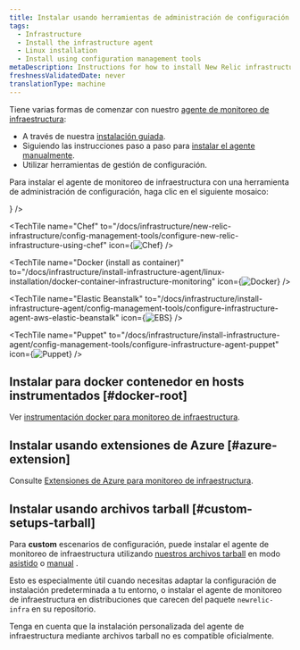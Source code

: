 ```yaml
---
title: Instalar usando herramientas de administración de configuración
tags:
  - Infrastructure
  - Install the infrastructure agent
  - Linux installation
  - Install using configuration management tools
metaDescription: Instructions for how to install New Relic infrastructure monitoring for Linux systems using configuration management tools.
freshnessValidatedDate: never
translationType: machine
---
```


Tiene varias formas de comenzar con nuestro [agente de monitoreo de infraestructura](/docs/infrastructure/infrastructure-monitoring/get-started/get-started-infrastructure-monitoring/):

* A través de nuestra [instalación guiada](/docs/new-relic-one/use-new-relic-one/cross-product-functions/install-configure/new-relic-guided-install-overview/).
* Siguiendo las instrucciones paso a paso para [instalar el agente manualmente](/docs/infrastructure/install-infrastructure-agent/linux-installation/install-infrastructure-monitoring-agent-linux#manual-install).
* Utilizar herramientas de gestión de configuración.

Para instalar el agente de monitoreo de infraestructura con una herramienta de administración de configuración, haga clic en el siguiente mosaico:

<TechTileGrid>
  <TechTile
    name="Ansible"
    to="/docs/infrastructure/new-relic-infrastructure/config-management-tools/configure-new-relic-infrastructure-using-ansible"
    icon={<img src={osAnsibleRed} alt="Ansible" variant="TechTile"/>}
  />

  <TechTile
    name="Chef"
    to="/docs/infrastructure/new-relic-infrastructure/config-management-tools/configure-new-relic-infrastructure-using-chef"
    icon={<img src={osChef} alt="Chef" variant="TechTile"/>}
  />

  <TechTile
    name="Docker (install as container)"
    to="/docs/infrastructure/install-infrastructure-agent/linux-installation/docker-container-infrastructure-monitoring"
    icon={<img src={osDocker} alt="Docker" variant="TechTile"/>}
  />

  <TechTile
    name="Elastic Beanstalk"
    to="/docs/infrastructure/install-infrastructure-agent/config-management-tools/configure-infrastructure-agent-aws-elastic-beanstalk"
    icon={<img src={osEbs} alt="EBS" variant="TechTile"/>}
  />

  <TechTile
    name="Puppet"
    to="/docs/infrastructure/install-infrastructure-agent/config-management-tools/configure-infrastructure-agent-puppet"
    icon={<img src={osPuppet} alt="Puppet" variant="TechTile"/>}
  />
</TechTileGrid>

## Instalar para docker contenedor en hosts instrumentados [#docker-root]

Ver [instrumentación docker para monitoreo de infraestructura](/docs/infrastructure/new-relic-infrastructure/data-instrumentation/docker-instrumentation-infrastructure).

## Instalar usando extensiones de Azure [#azure-extension]

Consulte [Extensiones de Azure para monitoreo de infraestructura](/docs/infrastructure/install-infrastructure-agent/linux-installation/azure-extensions-infrastructure).

## Instalar usando archivos tarball [#custom-setups-tarball]

Para <DNT>**custom**</DNT> escenarios de configuración, puede instalar el agente de monitoreo de infraestructura utilizando [nuestros archivos tarball](https://download.newrelic.com/infrastructure_agent/binaries/linux/) en modo [asistido](/docs/infrastructure/install-configure-manage-infrastructure/linux-installation/tarball-assisted-install-infrastructure-linux) o [manual](/docs/infrastructure/install-configure-manage-infrastructure/linux-installation/tarball-manual-install-infrastructure-linux) .

Esto es especialmente útil cuando necesitas adaptar la configuración de instalación predeterminada a tu entorno, o instalar el agente de monitoreo de infraestructura en distribuciones que carecen del paquete `newrelic-infra` en su repositorio.

<Callout variant="important">
  Tenga en cuenta que la instalación personalizada del agente de infraestructura mediante archivos tarball no es compatible oficialmente.
</Callout>
